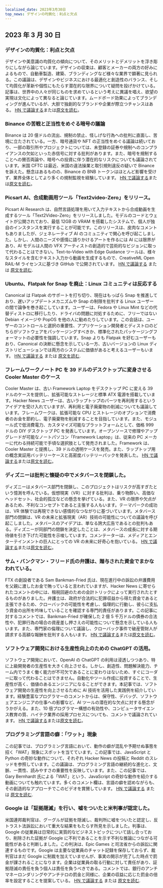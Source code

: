 ```yaml
---
localized_date: 2023年3月30日
top_news: デザインの均質化：利点と欠点
---
```










<CallToAction />

<Steps>

## 2023 年 3 月 30 日

### デザインの均質化：利点と欠点

デザインや美意識の均質化の傾向について、そのメリットとデメリットを浮き彫りにしながら論じています。デザインの収束は、顧客とメーカーの両方の好みによるもので、自動車製造、建築、ブランディングなど様々な業界で顕著に見られる。この議論は、デザインやビジネスにおける最適化と創造性のバランス、そして均質化が革新や個性にもたらす潜在的な限界について疑問を投げかけている。記事は、世界中の人々が同じものを求めているという考えに異議を唱え、欲望の実現は文化によって異なると論じています。ムードボード効果によってブランディングが進んでいるが、大胆で独創的なブランドや企業が際立つチャンスはある。
[HN で議論する](http://news.ycombinator.com/item?id=35355703)または[原文を読む](https://www.alexmurrell.co.uk/articles/the-age-of-average)。

### Binance の苦戦と正当性をめぐる暗号の議論

Binance は 20 億ドルの流出、規制の禁止、怪しげな行為への批判に直面し、苦境に立たされている。一方、暗号通貨や NFT の正当性をめぐる議論は続いており、一部の取引所やプロジェクトについては、未登録の証券や規制へのコンプライアンスの欠如といった赤信号に対する批判があります。また、暗号を規制することへの賛否両論や、暗号への投資に伴う潜在的なリスクについても議論されています。米国 CFTC は最近、米国の違法操業と取引規則違反の疑いで Binance を訴えた。懸念はあるものの、Binance の BNB トークンはほとんど影響を受けず、業界全体としてより多くの規制監視を経験しています。
[HN で議論する](http://news.ycombinator.com/item?id=35351805)または[原文を読む](https://www.wsj.com/articles/binance-sees-2-billion-in-outflows-as-troubles-compound-9a136e21)。

### Picsart AI、合成動画用ツール「Text2video-Zero」をリリース。

Picsart AI Research は、自然言語処理を用いて入力テキストから合成動画を生成するツール「Text2Video-Zero」をリリースしました。モデルのコードとウェイトが公開されており、最低 12GB の VRAM を搭載したシステムで、個人が独自のインスタンスを実行することが可能です。このリリースは、皮肉なコメントもありましたが、ジェネレーティブ AI のコミュニティで関心を呼び起こしました。しかし、人間のニーズや感情に語りかけるアートを作るには AI には限界があり、AI モデルは人間の VFX アーティストの創造的で芸術的なビジョンに取って代わることはできない。Text-to-Video with Edge Guidance ツールは、様々なスタイルを含むテキスト入力から動画を生成するもので、CreativeML Open RAIL-M ライセンスに基づき GitHub で公開されています。
[HN で議論する](http://news.ycombinator.com/item?id=35352452) または [原文を読む](https://github.com/Picsart-AI-Research/Text2Video-Zero).

### Ubuntu、Flatpak for Snap を廃止：Linux コミュニティは反応する

Canonical は Flatpak のサポートを打ち切り、現在はもっぱら Snap を推進しており、遅いアップデートメカニズムや Snap の制限を批判する Linux ユーザーの間で論争を巻き起こしています。ユーザーは、Fedora や Linux Mint などの代替ディストロに移行したり、ドライバの問題に対処するために、フリーではない Debian イメージや PopOS を他の人に勧めたりしています。この会話は、ユーザーのコントロールと選択の重要性、アプリケーション開発者とディストロのどちらがソフトウェアをパッケージングすべきか、標準化されたパッケージングフォーマットの必要性を強調しています。Snap よりも Flatpak を好むユーザーもおり、Canonical の決断に懸念を示している一方、古いバージョンの Linux ディストリビューションでは両方のシステムに価値があると考えるユーザーもいます。
[HN で議論する](http://news.ycombinator.com/item?id=35354729) または [原文を読む](https://lwn.net/SubscriberLink/927262/6adb2350e2b0d2ce/).

### フレームワークノート PC を 39 ドルのデスクトップに変身させる Cooler Master のケース

Cooler Master は、古い Framework Laptop をデスクトップ PC に変える 39 ドルのケースを提供し、拡張可能なストレージと標準 ATX 電源を搭載しています。Hacker News ユーザーは、古いラップトップのパーツを再利用するというアイデアを受け入れていますが、再利用と電子廃棄物の削減についても議論しています。フレームワークは、拡張可能な CPU とストレージのオプションで消費者のお金を節約し、電子廃棄物を削減することを目指しています。また、モジュール式で低消費電力、カスタマイズ可能なプラットフォームとして、価格 999 ドルの DIY デスクトップ PC を発表しています。オープンソースで修理やアップグレードが可能なノートパソコン「Framework Laptop」は、従来の PC メーカーに代わる持続可能で手頃な選択肢として発売されました。Framework は、Cooler Master と提携し、39 ドルの透明ケースを発売。また、ラップトップ用の概念実証用バッテリーケースと高密度バッテリーパックを発表した。
[HN で議論する](http://news.ycombinator.com/item?id=35350288)または[原文を読む](https://www.theverge.com/2023/3/23/23652939/framework-cooler-master-sff-pc-case)。

### ディズニーは批判と懐疑の中でメタバースを閉鎖した。

ディズニーはメタバース部門を閉鎖し、このプロジェクトはリスクが高すぎたという憶測を呼んでいる。仮想現実（VR）に対する批判は、乗り物酔い、高価なヘッドセット、社会的孤立などの懸念を挙げている。また、VR の限界や欠点があるため、不利なコンセプトであると主張する人もいます。テーマパークの成功は、VR 体験では再現できない感情的なつながりに基づいています。メタバース部門の閉鎖は、VR の未来と拡張現実（AR）技術の可能性についての議論を呼び起こしました。メタバースのアイデアは、単なる誇大広告であるとの批判もある。ディズニーが同部門の閉鎖を決定したことは、メタバースの成長に対する期待値を引き下げた可能性を示唆しています。コメンテーターは、メディアとエンターテインメントの巨人にとっての VR の未来に好奇心を抱いている。
[HN で議論する](http://news.ycombinator.com/item?id=35350952)または[原文を読む](https://www.wsj.com/articles/disney-eliminates-its-metaverse-division-as-part-of-companys-layoffs-plan-94b03650)。

### サム・バンクマン・フリード氏の弁護は、贈与された資金でまかなわれている。

FTX の創設者である Sam Bankman-Fried 氏は、現在進行中の訴訟の弁護費用を父親に渡したお金で賄っていると言われていますが、Hacker News に寄せられたコメントの中には、租税回避のための会計トリックによって実行されたとするものがありました。弁護士は、政府が合法的に犯罪収益から得た資金であると主張できるため、クローバックの可能性を考慮し、倫理的に行動し、彼らに支払う資金の出所を吟味していることを確認する専門的責任があります。この記事に対するコメントでは、Bankman-Fried が確保した 2 億 5 千万ドルの債券の合法性や、犯罪行為の場合の資産差し押さえの可能性について懸念を示している人もいます。また、専門家の倫理について議論し、クローバック事件で破産管財人が請求する高額な報酬を批判する人もいます。
[HN で議論する](http://news.ycombinator.com/item?id=35358698)または[原文を読む](https://www.forbes.com/sites/sarahemerson/2023/03/29/sam-bankman-fried-legal-fees-funded-by-alameda-money-gifted-to-father-joe-bankman/)。

### ソフトウェア開発における生産性向上のための ChatGPT の活用。

ソフトウェア開発において、OpenAI の ChatGPT の利用は浸透しつつあり、特に上級開発者の生産性を大きく向上させる。しかし、創造性、問題解決能力、チーム内でうまく働く能力が不可欠であることに変わりはないため、すぐにコーダーに取って代わることはできません。自動化やツール作成に投資することで、生産性が高く、価値のあるエンジニアになることができます。本記事では、ソフトウェア開発の生産性を向上させるために AI 技術を活用した実践例を紹介しています。経験豊富なプログラマーのコメントからは、保守性、デバッグ、ソフトウェアエンジニアの仕事への影響など、AI ツールの潜在的な欠点に対する懸念がうかがえる。また、10 倍プログラマー構想の有効性や、コンピュータサイエンス教育の質、ハイテク業界の採用プロセスについても、コメントで議論されています。
[HN で議論する](http://news.ycombinator.com/item?id=35356054)または[原文を読む](https://kadekillary.work/posts/1000x-eng/)。

### プログラミング言語の癖：「ワット」現象

この記事では、プログラミング言語において、動作の癖が混乱や予期せぬ事態を招く「WAT」現象にスポットを当てています。この記事では、JavaScript と Python の奇妙な動作について、それぞれ Hacker News の投稿と Reddit のスレッドを参照しています。この議論は、プログラミング言語の継続的な進化と、文脈、一貫性、読みやすさの重要性を反映しています。また、この記事では、Gary Bernhardt 氏による「WAT」という、JavaScript の奇妙な動作を紹介する動画についても触れています。多くのコメント欄は、言語の癖を認めながらも、その創造的なアプローチでこのビデオを賞賛しています。
[HN で議論する](http://news.ycombinator.com/item?id=35363044) または [原文を読む](https://www.destroyallsoftware.com/talks/wat).

### Google は「証拠隠滅」を行い、嘘をついたと米判事が認定した。

米国連邦裁判官は、グーグルが証拠を隠滅し、裁判所に嘘をついたと認定し、反トラスト法訴訟において重大な結果をもたらす所見を示しました。判事は、Google の従業員は日常的に実質的なビジネストピックについて話し合っており、削除された証拠が Google に不利であることを示す不利な推論につながる可能性があると判断しました。この判決は、Epic Games と司法省からの訴訟に関連するものです。Google は主要な従業員のチャット記録を保存しておらず、裁判官はまだ Google に制裁を加えていませんが、事実の開示が完了した時点で罰金が課されることになります。企業は従業員の取る行動に対して責任があり、証拠隠滅の責任を負う個人は責任を負うべきである。コメントでは、銀行のアンチマネーロンダリングやアンチテロの罰金と同様に、企業の収益に応じた罰金の倍率を設定することを提案している。
[HN で議論する](http://news.ycombinator.com/item?id=35363095) または [原文を読む](https://storage.courtlistener.com/recap/gov.uscourts.cand.373179/gov.uscourts.cand.373179.469.0.pdf).

</Steps>

